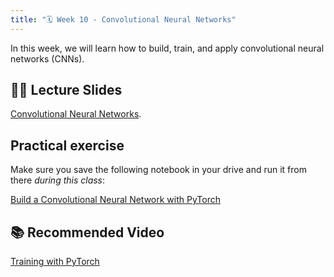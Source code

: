 ```yaml
---
title: "🗓️ Week 10 - Convolutional Neural Networks"
---
```


In this  week, we will  learn how to build, train, and apply convolutional neural networks (CNNs).


## 👨‍🏫 Lecture Slides 

[Convolutional Neural Networks](slides.qmd).

##  Practical exercise

Make sure you save the following notebook in your drive and run it from there *during this class*:

[Build a Convolutional Neural Network with PyTorch](https://colab.research.google.com/drive/1jwnnlRaIgjGURin8_ic4RXcpnJ0VUvG7?usp=sharing)


## 📚 Recommended Video

[Training with PyTorch](https://www.youtube.com/watch?v=jF43_wj_DCQ)



